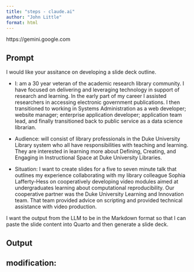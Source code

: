 ```yaml
---
title: "steps - claude.ai"
author: "John Little"
format: html
---
```


https://gemini.google.com

## Prompt

I would like your assitance on developing a slide deck outline.

-   I: am a 30 year veteran of the academic research library community. I have focused on delivering and leveraging technology in support of research and learning. In the early part of my career I assisted researchers in accessing electronic government publications. I then transitioned to working in Systems Administration as a web developer; website manager; enterprise application developer; application team lead, and finally transitioned back to public service as a data science librarian.

-   Audience: will consist of library professionals in the Duke University Library system who all have responsibilities with teaching and learning. They are interested in learning more about Defining, Creating, and Engaging in Instructional Space at Duke University Libraries.

-   Situation: I want to create slides for a five to seven minute talk that outlines my experience collaborating with my library colleague Sophia Lafferty-Hess on cooperatively developing video modules aimed at undergraduates learning about computational reproducibility. Our cooperative partner was the Duke University Learning and Innovation team. That team provided advice on scripting and provided technical assistance with video production.

I want the output from the LLM to be in the Markdown format so that I can paste the slide content into Quarto and then generate a slide deck.

## Output

## modification:



